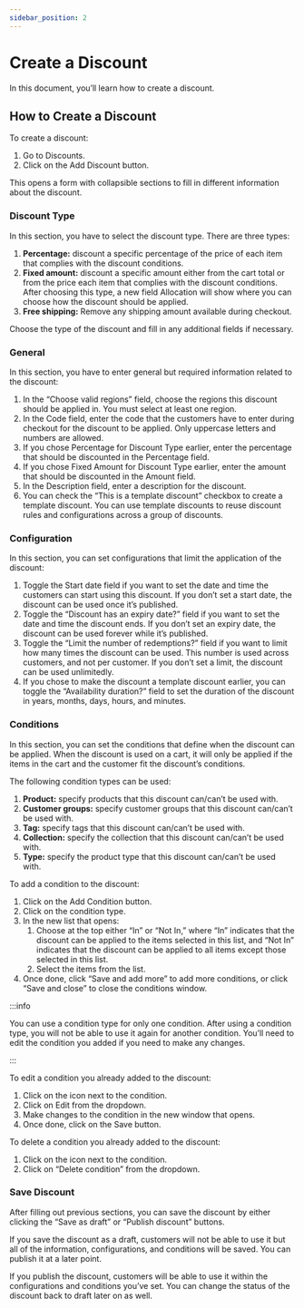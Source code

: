 ```yaml
---
sidebar_position: 2
---
```



# Create a Discount

In this document, you’ll learn how to create a discount.

## How to Create a Discount

To create a discount:

1. Go to Discounts.
2. Click on the Add Discount button.

This opens a form with collapsible sections to fill in different information about the discount.

### Discount Type

In this section, you have to select the discount type. There are three types:

1. **Percentage:** discount a specific percentage of the price of each item that complies with the discount conditions.
2. **Fixed amount:** discount a specific amount either from the cart total or from the price each item that complies with the discount conditions. After choosing this type, a new field Allocation will show where you can choose how the discount should be applied.
3. **Free shipping:** Remove any shipping amount available during checkout.

Choose the type of the discount and fill in any additional fields if necessary.

### General

In this section, you have to enter general but required information related to the discount:

1. In the “Choose valid regions” field, choose the regions this discount should be applied in. You must select at least one region.
2. In the Code field, enter the code that the customers have to enter during checkout for the discount to be applied. Only uppercase letters and numbers are allowed.
3. If you chose Percentage for Discount Type earlier, enter the percentage that should be discounted in the Percentage field.
4. If you chose Fixed Amount for Discount Type earlier, enter the amount that should be discounted in the Amount field.
5. In the Description field, enter a description for the discount.
6. You can check the “This is a template discount” checkbox to create a template discount. You can use template discounts to reuse discount rules and configurations across a group of discounts.

### Configuration

In this section, you can set configurations that limit the application of the discount:

1. Toggle the Start date field if you want to set the date and time the customers can start using this discount. If you don’t set a start date, the discount can be used once it’s published.
2. Toggle the “Discount has an expiry date?” field if you want to set the date and time the discount ends. If you don’t set an expiry date, the discount can be used forever while it’s published.
3. Toggle the “Limit the number of redemptions?” field if you want to limit how many times the discount can be used. This number is used across customers, and not per customer. If you don’t set a limit, the discount can be used unlimitedly.
4. If you chose to make the discount a template discount earlier, you can toggle the “Availability duration?” field to set the duration of the discount in years, months, days, hours, and minutes.

### Conditions

In this section, you can set the conditions that define when the discount can be applied. When the discount is used on a cart, it will only be applied if the items in the cart and the customer fit the discount’s conditions.

The following condition types can be used:

1. **Product:** specify products that this discount can/can’t be used with.
2. **Customer groups:** specify customer groups that this discount can/can’t be used with.
3. **Tag:** specify tags that this discount can/can’t be used with.
4. **Collection:** specify the collection that this discount can/can’t be used with.
5. **Type:** specify the product type that this discount can/can’t be used with.

To add a condition to the discount:

1. Click on the Add Condition button.
2. Click on the condition type.
3. In the new list that opens:
    1. Choose at the top either “In” or “Not In,” where “In” indicates that the discount can be applied to the items selected in this list, and “Not In” indicates that the discount can be applied to all items except those selected in this list.
    2. Select the items from the list.
4. Once done, click “Save and add more” to add more conditions, or click “Save and close” to close the conditions window.

:::info

You can use a condition type for only one condition. After using a condition type, you will not be able to use it again for another condition. You’ll need to edit the condition you added if you need to make any changes.

:::

To edit a condition you already added to the discount:

1. Click on the <UiIcon lightIcon="https://res.cloudinary.com/dza7lstvk/image/upload/v1667999308/Medusa%20Docs/UI%20Icons/1ordBC6_ssysel.png" darkIcon="https://res.cloudinary.com/dza7lstvk/image/upload/v1667999326/Medusa%20Docs/UI%20Icons/dSwWYBH_stzgoi.png" alt="three dots" /> icon next to the condition.
2. Click on Edit from the dropdown.
3. Make changes to the condition in the new window that opens.
4. Once done, click on the Save button.

To delete a condition you already added to the discount:

1. Click on the <UiIcon lightIcon="https://res.cloudinary.com/dza7lstvk/image/upload/v1667999308/Medusa%20Docs/UI%20Icons/1ordBC6_ssysel.png" darkIcon="https://res.cloudinary.com/dza7lstvk/image/upload/v1667999326/Medusa%20Docs/UI%20Icons/dSwWYBH_stzgoi.png" alt="three dots" /> icon next to the condition.
2. Click on “Delete condition” from the dropdown.

### Save Discount

After filling out previous sections, you can save the discount by either clicking the “Save as draft” or “Publish discount” buttons.

If you save the discount as a draft, customers will not be able to use it but all of the information, configurations, and conditions will be saved. You can publish it at a later point.

If you publish the discount, customers will be able to use it within the configurations and conditions you’ve set. You can change the status of the discount back to draft later on as well.
